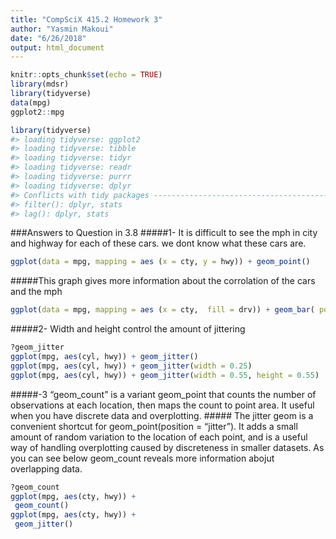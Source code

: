 ```yaml
---
title: "CompSciX 415.2 Homework 3"
author: "Yasmin Makoui"
date: "6/26/2018"
output: html_document
---
```


```r
knitr::opts_chunk$set(echo = TRUE)
library(mdsr)
library(tidyverse)
data(mpg)
ggplot2::mpg
```

```r
library(tidyverse)
#> loading tidyverse: ggplot2
#> loading tidyverse: tibble
#> loading tidyverse: tidyr
#> loading tidyverse: readr
#> loading tidyverse: purrr
#> loading tidyverse: dplyr
#> Conflicts with tidy packages -------------------------------------------
#> filter(): dplyr, stats
#> lag(): dplyr, stats 
```

###Answers to Question in 3.8
#####1- It is difficult to see the mph in city and highway for each of these cars. we dont know what these cars are.
```r
ggplot(data = mpg, mapping = aes (x = cty, y = hwy)) + geom_point()
```
#####This graph gives more information about the corrolation of the cars and the mph
```r
ggplot(data = mpg, mapping = aes (x = cty,  fill = drv)) + geom_bar( position = "dodge")
```

#####2- Width and height control the amount of jittering
```r
?geom_jitter
ggplot(mpg, aes(cyl, hwy)) + geom_jitter()
ggplot(mpg, aes(cyl, hwy)) + geom_jitter(width = 0.25)
ggplot(mpg, aes(cyl, hwy)) + geom_jitter(width = 0.55, height = 0.55)
```
#####-3 "geom_count" is a variant geom_point that counts the number of observations at each location, then maps the count to point area. It useful when you have discrete data and overplotting. 
##### The jitter geom is a convenient shortcut for geom_point(position = "jitter"). It adds a small amount of random variation to the location of each point, and is a useful way of handling overplotting caused by discreteness in smaller datasets. As you can see below geom_count reveals more information abojut overlapping data.
```r
?geom_count
ggplot(mpg, aes(cty, hwy)) +
 geom_count()
ggplot(mpg, aes(cty, hwy)) +
 geom_jitter()
```


